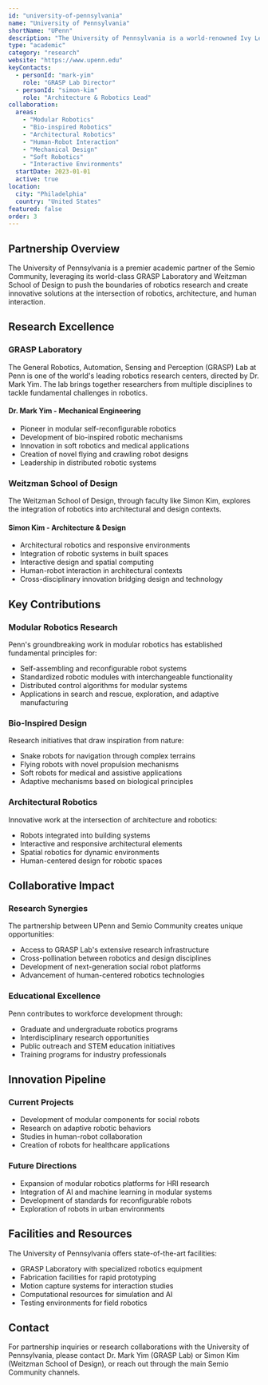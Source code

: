 ```yaml
---
id: "university-of-pennsylvania"
name: "University of Pennsylvania"
shortName: "UPenn"
description: "The University of Pennsylvania is a world-renowned Ivy League institution partnering with Semio Community to advance robotics research through innovative mechanical design, modular robotics, and architectural robotics initiatives."
type: "academic"
category: "research"
website: "https://www.upenn.edu"
keyContacts:
  - personId: "mark-yim"
    role: "GRASP Lab Director"
  - personId: "simon-kim"
    role: "Architecture & Robotics Lead"
collaboration:
  areas:
    - "Modular Robotics"
    - "Bio-inspired Robotics"
    - "Architectural Robotics"
    - "Human-Robot Interaction"
    - "Mechanical Design"
    - "Soft Robotics"
    - "Interactive Environments"
  startDate: 2023-01-01
  active: true
location:
  city: "Philadelphia"
  country: "United States"
featured: false
order: 3
---
```


## Partnership Overview

The University of Pennsylvania is a premier academic partner of the Semio Community, leveraging its world-class GRASP Laboratory and Weitzman School of Design to push the boundaries of robotics research and create innovative solutions at the intersection of robotics, architecture, and human interaction.

## Research Excellence

### GRASP Laboratory

The General Robotics, Automation, Sensing and Perception (GRASP) Lab at Penn is one of the world's leading robotics research centers, directed by Dr. Mark Yim. The lab brings together researchers from multiple disciplines to tackle fundamental challenges in robotics.

#### Dr. Mark Yim - Mechanical Engineering
- Pioneer in modular self-reconfigurable robotics
- Development of bio-inspired robotic mechanisms
- Innovation in soft robotics and medical applications
- Creation of novel flying and crawling robot designs
- Leadership in distributed robotic systems

### Weitzman School of Design

The Weitzman School of Design, through faculty like Simon Kim, explores the integration of robotics into architectural and design contexts.

#### Simon Kim - Architecture & Design
- Architectural robotics and responsive environments
- Integration of robotic systems in built spaces
- Interactive design and spatial computing
- Human-robot interaction in architectural contexts
- Cross-disciplinary innovation bridging design and technology

## Key Contributions

### Modular Robotics Research
Penn's groundbreaking work in modular robotics has established fundamental principles for:
- Self-assembling and reconfigurable robot systems
- Standardized robotic modules with interchangeable functionality
- Distributed control algorithms for modular systems
- Applications in search and rescue, exploration, and adaptive manufacturing

### Bio-Inspired Design
Research initiatives that draw inspiration from nature:
- Snake robots for navigation through complex terrains
- Flying robots with novel propulsion mechanisms
- Soft robots for medical and assistive applications
- Adaptive mechanisms based on biological principles

### Architectural Robotics
Innovative work at the intersection of architecture and robotics:
- Robots integrated into building systems
- Interactive and responsive architectural elements
- Spatial robotics for dynamic environments
- Human-centered design for robotic spaces

## Collaborative Impact

### Research Synergies
The partnership between UPenn and Semio Community creates unique opportunities:
- Access to GRASP Lab's extensive research infrastructure
- Cross-pollination between robotics and design disciplines
- Development of next-generation social robot platforms
- Advancement of human-centered robotics technologies

### Educational Excellence
Penn contributes to workforce development through:
- Graduate and undergraduate robotics programs
- Interdisciplinary research opportunities
- Public outreach and STEM education initiatives
- Training programs for industry professionals

## Innovation Pipeline

### Current Projects
- Development of modular components for social robots
- Research on adaptive robotic behaviors
- Studies in human-robot collaboration
- Creation of robots for healthcare applications

### Future Directions
- Expansion of modular robotics platforms for HRI research
- Integration of AI and machine learning in modular systems
- Development of standards for reconfigurable robots
- Exploration of robots in urban environments

## Facilities and Resources

The University of Pennsylvania offers state-of-the-art facilities:
- GRASP Laboratory with specialized robotics equipment
- Fabrication facilities for rapid prototyping
- Motion capture systems for interaction studies
- Computational resources for simulation and AI
- Testing environments for field robotics

## Contact

For partnership inquiries or research collaborations with the University of Pennsylvania, please contact Dr. Mark Yim (GRASP Lab) or Simon Kim (Weitzman School of Design), or reach out through the main Semio Community channels.
